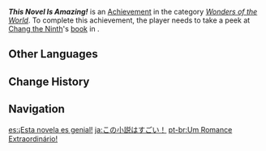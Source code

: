 {{Achievement Infobox
|title        = This Novel Is Amazing!
|id           = 84525
|order id     = 4049
|category     = Wonders of the World
|description  = Steal a peek at [[Chang the Ninth]]'s draft manuscript.
|requirements = Take a peek at the book in ''[[This Novel Is Amazing!]]''.
|primogems    = 5
|tracking     = 
|type         = Commission
}}
'''''This Novel Is Amazing!''''' is an [[Achievement]] in the category ''[[Wonders of the World]]''. To complete this achievement, the player needs to take a peek at [[Chang the Ninth]]'s [[Sealed Package|book]] in {{Quest|This Novel Is Amazing!}}.
<!--
==Trivia==

==Video Guides==
{{EVT
|video1   = 
|caption1 = 
}}
-->
==Other Languages==
{{Other Languages
|en      = This Novel Is Amazing!
|zhs     = 这本小说真厉害！
|zhs_rm  = Zhè Běn Xiǎoshuō Zhēn Lìhài!
|zht     = 這本小說真厲害！
|zht_rm  = Zhè Běn Xiǎoshuō Zhēn Lìhài!
|zh_tl   = 
|ja      = この小説はすごい！
|ja_rm   = Kono Shousetsu wa Sugoi!
|ja_tl   = This Novel is Amazing!
|ko      = 이 소설이 짱이야!
|ko_rm   = I Soseol-i Jjang'iya!
|ko_tl   = This Novel is Best!
|es      = ¡Esta novela es genial!
|es_tl   = This Novel is Great!
|fr      = Ce roman est génial !
|fr_tl   = This Novel Is Amazing!
|ru      = Потрясающий роман
|ru_tl   = Awesome Novel
|th      = นิยายเล่มนี้สุดยอดไปเลย!
|th_rm   = 
|th_tl   = 
|vi      = Quyển tiểu thuyết này thật lợi hại!
|vi_tl   = 
|de      = Das ist ein Wahnsinnsroman!
|de_tl   = This is an Insane Novel!
|id      = Novel ini Luar Biasa!
|id_tl   = This Novel is Amazing!
|pt      = Um Romance Extraordinário!
|pt_tl   = 
|tr      = Bu Roman Bir Harika!
|tr_tl   = This Novel Is Amazing!
|it      = Questo romanzo è fantastico!
|it_tl   = 
}}

==Change History==
{{Change History|1.0}}
<!--
==References==
{{Reflist}}
-->
==Navigation==
{{Achievement Navbox|Wonders of the World|Commission}}

[[es:¡Esta novela es genial!]]
[[ja:この小説はすごい！]]
[[pt-br:Um Romance Extraordinário!]]